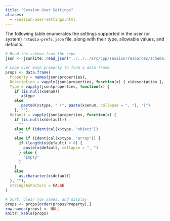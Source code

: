 ```yaml
---
title: "Session User Settings"
aliases:
  - /session-user-settings.html
---
```


The following table enumerates the settings supported in the user (or system) `rstudio-prefs.json` file, along with their type, allowable values, and defaults. 


```r
# Read the schema from the repo
json <- jsonlite::read_json("../../../src/cpp/session/resources/schema/user-prefs-schema.json")

# Loop over each property to form a data frame
props <- data.frame(
  Property = names(json$properties),
  Description = vapply(json$properties, function(x) { x$description }, ""),
  Type = vapply(json$properties, function(x) { 
    if (is.null(x$enum))
       x$type 
    else
       paste0(x$type, " (", paste(x$enum, collapse = ", "), ")")
    }, ""),
  Default = vapply(json$properties, function(x) {
    if (is.null(x$default))
      ""
    else if (identical(x$type, "object"))
      ""
    else if (identical(x$type, "array")) {
      if (length(x$default) > 0) {
        paste(x$default, collapse = ", ")
      } else {
        "Empty"
      }
    }
    else
      as.character(x$default)
  }, ""),
  stringsAsFactors = FALSE
)

# Sort, clear row names, and display
props <- props[order(props$Property),] 
row.names(props) <- NULL
knitr::kable(props)
```
